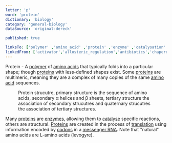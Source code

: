 ```yaml
---
letter: 'p'
word: 'protein'
dictionary: 'biology'
category: 'general-biology'
dataSource: 'original-dereck'

published: true

linksTo: ['polymer' ,'amino_acid' ,'protein' ,'enzyme' ,'catalysation' ,'translation' ,'codon' ,'mrna']
linkedFrom: ['activator','allosteric_regulation','antibiotics','chaperone','chromatin','complementary','conformation','electrophoresis','fluorescent_marker','fusion_protein','gal4','linker','load_loading','machine','modrna','mrna','motif','multimer','network','pest_tag','polymer','positive_rna_rna','potential_hydrogen_isoelectric_point_phi','protease','protein','rna','rna_binding_protein_rna_bp','rna_binding_protein_rna_bp','rna_binding_protein_rna_bp','rna_polymerase_rna_p','red_fluorescent_protein_rfp','replicon','reporter','repressor','ribosome','ribosome_binding_site_rbs','scaffold','secondary_structure','secondary_structure','sense_sequence','tale_taler_talen','tale_taler_talen','terminator','teto','tetr','tetracycline_responsive_element_tre_ptre','thermolabile','tight_junction','timescale_separation','timescale_separation','toxin','transcription','transcription_factor_tf','translation','translation','translation','translational_fusion','translational_fusion','translational_fusion','trna','untranslated_region_utr','vp16','vesicle','vesicle','virus','western_blot_immunoblot','western_blot_immunoblot','western_blot_immunoblot','zinc_finger_zf','2a_linker','2a_linker']
---
```


<a id="protein">Protein</a> - A [polymer](#polymer) of [amino acids](#amino_acid) that typically folds into a particular shape; though [proteins](#protein) with less-defined shapes exist. Some [proteins](#protein) are multimeric, meaning they are a complex of many copies of the same [amino acid](#amino_acid) sequences.

<Figure src="/dictionaries/biology/protein.png">
    Protein strucutre, primary structure is the sequence of amino acids, secondary α helices and β sheets, tertiary structure the association of secondary strucutres and quaternary strucutres the association of tertiary structures.
</Figure>

Many [proteins](#protein) are [enzymes](#enzyme), allowing them to [catalyse](#catalysation) specific reactions, others are structural. [Proteins](#protein) are created in the process of [translation](#translation) using information encoded by [codons](#codon) in a [messenger RNA](#mrna). Note that "natural" amino acids are L-amino acids (levogyre).
